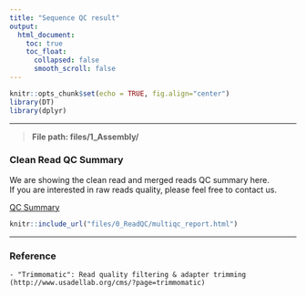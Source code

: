 ```yaml
---
title: "Sequence QC result"
output: 
  html_document:
    toc: true
    toc_float:
      collapsed: false
      smooth_scroll: false
---
```


```r
knitr::opts_chunk$set(echo = TRUE, fig.align="center")
library(DT)
library(dplyr)
```

***

> __File path: files/1_Assembly/__

### Clean Read QC Summary

We are showing the clean read and merged reads QC summary here.  
If you are interested in raw reads quality, please feel free to contact us.

<a href="files/0_ReadQC/multiqc_report.html" target="_blank">QC Summary</a>

```r
knitr::include_url("files/0_ReadQC/multiqc_report.html")
```

***

### Reference
```
- "Trimmomatic": Read quality filtering & adapter trimming
(http://www.usadellab.org/cms/?page=trimmomatic)
```
